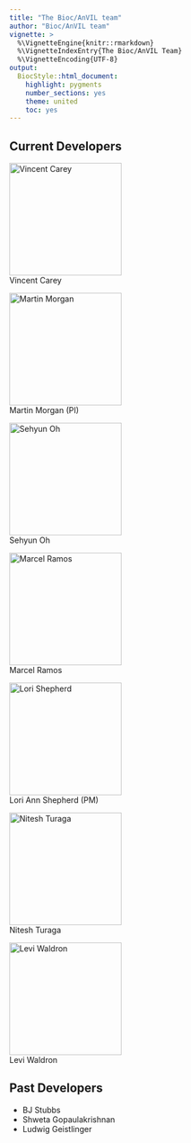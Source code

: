 ```yaml
---
title: "The Bioc/AnVIL team"
author: "Bioc/AnVIL team"
vignette: >
  %\VignetteEngine{knitr::rmarkdown}
  %\VignetteIndexEntry{The Bioc/AnVIL Team}
  %\VignetteEncoding{UTF-8}
output:
  BiocStyle::html_document:
    highlight: pygments
    number_sections: yes
    theme: united
    toc: yes
---
```


## Current Developers
<div class="container">
<div class="row align-items-center">
<div class="col">
<img src="images/teampics/VinceCarey.jpg" width="200px" alt="Vincent Carey" title="Vincent Carey"/>
<br> Vincent Carey
</div>
<div class="col">
<img src="images/teampics/MartinMorgan.jpg" width="200px" alt="Martin Morgan" title="Martin Morgan"/>
<br>Martin Morgan (PI)
</div>
</div>
<div class="row align-items-center">
<div class="col">
<img src="images/teampics/SehyunOh.jpg" width="200px" alt="Sehyun Oh" title="Sehyun Oh"/>
<br> Sehyun Oh
</div>
<div class="col">
<img src="images/teampics/MarcelRamos.jpg" width="200px" alt="Marcel Ramos" title="Marcel Ramos"/>
<br>Marcel Ramos
</div>
</div>
<div class="row align-items-center">
<div class="col">
<img src="images/teampics/LoriShepherd.jpg" width="200px" alt="Lori Shepherd" title="Lori Shepherd"/>
<br>Lori Ann Shepherd (PM)
</div>
<div class="col">
<img src="images/teampics/NiteshTuraga.jpeg" width="200px" alt="Nitesh Turaga" title="Nitesh Turaga"/>
<br>Nitesh Turaga
</div>
</div>
<div class="row align-items-center">
<div class="col">
<img src="images/teampics/LeviWaldron.jpg" width="200px" alt="Levi Waldron" title="Levi Waldron"/>
<br> Levi Waldron
</div>
</div>
</div>

## Past Developers

<ul>
  <li>BJ Stubbs</li>
  <li>Shweta Gopaulakrishnan</li>
  <li>Ludwig Geistlinger</li>
</ul>
